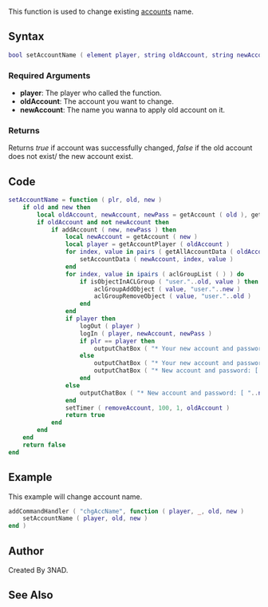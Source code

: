 {{Useful Function}}

This function is used to change existing [[/account.md|account]]s name.<br>

==Syntax==
<syntaxhighlight lang="lua">bool setAccountName ( element player, string oldAccount, string newAccount )</syntaxhighlight>

===Required Arguments===
* '''player''': The player who called the function.
* '''oldAccount''': The account you want to change.
* '''newAccount''': The name you wanna to apply old account on it.

===Returns===
Returns ''true'' if account was successfully changed, ''false'' if the old account does not exist/ the new account exist.

==Code==
<section name="Function source" class="server" show="true">
<syntaxhighlight lang="lua">
setAccountName = function ( plr, old, new )
	if old and new then
		local oldAccount, newAccount, newPass = getAccount ( old ), getAccount ( new ), "mta"..math.random(10000,100000)
		if oldAccount and not newAccount then
			if addAccount ( new, newPass ) then
				local newAccount = getAccount ( new )
				local player = getAccountPlayer ( oldAccount )
				for index, value in pairs ( getAllAccountData ( oldAccount ) ) do
					setAccountData ( newAccount, index, value )
				end
				for index, value in ipairs ( aclGroupList ( ) ) do
					if isObjectInACLGroup ( "user."..old, value ) then
						aclGroupAddObject ( value, "user."..new )
						aclGroupRemoveObject ( value, "user."..old )
					end
				end
				if player then
					logOut ( player )
					logIn ( player, newAccount, newPass )				
					if plr == player then
						outputChatBox ( "* Your new account and password: [ "..new.." ] [ "..newPass.." ].", player, 255, 255, 0, true )
					else
						outputChatBox ( "* Your new account and password: [ "..new.." ] [ "..newPass.." ].", player, 255, 255, 0, true )
						outputChatBox ( "* New account and password: [ "..new.." ] [ "..newPass.." ].", plr, 255, 255, 0, true )
					end
				else
					outputChatBox ( "* New account and password: [ "..new.." ] [ "..newPass.." ].", plr, 255, 255, 0, true )
				end
				setTimer ( removeAccount, 100, 1, oldAccount )
				return true
			end
		end
	end
	return false
end
</syntaxhighlight>
</section>

==Example==
<section name="Server" class="server" show="true">
This example will change account name.
<syntaxhighlight lang="lua">addCommandHandler ( "chgAccName", function ( player, _, old, new )
	setAccountName ( player, old, new )
end )</syntaxhighlight></section>

==Author==
Created By 3NAD.
<br>

==See Also==
{{Useful_Functions}}